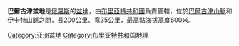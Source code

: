 '''巴爾古津盆地'''是[[俄羅斯|俄羅斯]]的[[盆地|盆地]]，由[[布里亞特共和國|布里亞特共和國]]負責管轄，位於[[巴爾古津山脈|巴爾古津山脈]]和[[伊卡特山脈|伊卡特山脈]]之間，長200公里、寬35公里，最高點海拔高度600米。

{{Russia-geo-stub}}
[[Category:亚洲盆地|Category:亚洲盆地]]
[[Category:布里亚特共和国地理|Category:布里亚特共和国地理]]
